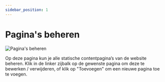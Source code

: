 ```yaml
---
sidebar_position: 1
---
```


# Pagina's beheren

![Pagina's beheren](/img/contentpaginas/paginas-beheren.png)

Op deze pagina kun je alle statische contentpagina’s van de website beheren. Klik in de linker zijbalk op de gewenste pagina om deze te bewerken / verwijderen, of klik op "Toevoegen" om een nieuwe pagina toe te voegen.
